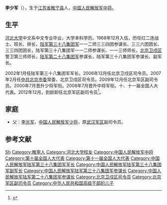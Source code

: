 '''李少军'''（{{bd|1949年|11月}}），生于[[江苏省|江苏省]][[睢宁县|睢宁县]]人，[[中国人民解放军中将|中国人民解放军中将]]。

== 生平 ==
[[河北大学|河北大学]]中文系中文专业毕业，大学本科学历。1968年12月入伍，历任红二连战士、班长、排长，[[中国人民解放军陆军第八十二集团军|陆军第三十八集团军]]一一二师三三四团参谋长、三三六团团长、三三四团团长，陆军第三十八集团军一一二师参谋长、一一三师师长，[[中国人民解放军北京卫戍区|北京卫戍区]]警卫第三师师长，[[中国人民解放军陆军第二十八集团军|陆军第二十八集团军]]参谋长，陆军第三十八集团军参谋长、副军长。

2002年1月任陆军第三十八集团军军长。2006年12月任北京卫戍区司令员。2007年2月任[[中国共产党北京市委员会|中共北京市委]]常委，北京卫戍区司令员。2009年12月任北京军区副司令员。2000年7月晋升少将军衔。2008年7月晋升中将军衔。十、十一届全国人大代表。2012年12月，到龄卸任北京军区副司令员<ref>{{cite news|title=原内蒙古军区司令刘志刚少将任北京军区副司令|url=http://news.qq.com/a/20130102/000292.htm|accessdate=2013-01-03|publisher=腾讯新闻|archive-date=2013-01-11|archive-url=https://web.archive.org/web/20130111171923/http://news.qq.com/a/20130102/000292.htm|dead-url=no}}</ref>。

==家庭==
*父：[[李光军|李光军]]，[[中国人民解放军少将|中国人民解放军少将]]，原[[中国人民解放军武汉军区|武汉军区]]副司令员。

==参考文献==
{{reflist}}

{{start box}}
{{s-mil|pla}}
{{s-before|[[邱金凯|邱金凯]]}}
{{s-title|[[中国人民解放军北京卫戍区|中国人民解放军北京卫戍区]]司令员|2006年12月—2009年12月}}  
{{s-after|[[郑传福|郑传福]]}}
{{s-before|[[高中兴|高中兴]]}}
{{s-title|[[中国人民解放军陆军第八十二集团军|中国人民解放军陆军第三十八集团军]]军长|2002年1月—2007年6月}}  
{{s-after|[[王西欣|王西欣]]}}
{{end box}}
{{中国军事人物小作品}}
{{DEFAULTSORT:Li李}}
[[Category:李姓|Sh]]
[[Category:睢寧人|Category:睢寧人]]
[[Category:河北大学校友|Category:河北大学校友]]
[[Category:中国人民解放军中将|Category:中国人民解放军中将]]
[[Category:第十届全国人大代表|Category:第十届全国人大代表]]
[[Category:第十一届全国人大代表|Category:第十一届全国人大代表]]
[[Category:中国人民解放军陆军第三十八集团军军长|Category:中国人民解放军陆军第三十八集团军军长]]
[[Category:中国人民解放军陆军第三十八集团军副军长|Category:中国人民解放军陆军第三十八集团军副军长]]
[[Category:中国人民解放军陆军第三十八集团军参谋长|Category:中国人民解放军陆军第三十八集团军参谋长]]
[[Category:中国人民解放军陆军第二十八集团军参谋长|Category:中国人民解放军陆军第二十八集团军参谋长]]
[[Category:北京卫戍区司令员|Category:北京卫戍区司令员]]
[[Category:北京军区副司令员|Category:北京军区副司令员]]
[[Category:中华人民共和国高级干部的儿子|Category:中华人民共和国高级干部的儿子]]